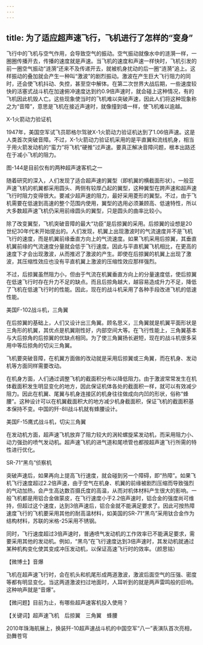 ```yaml
---
---
---
```

title: 为了适应超声速飞行，飞机进行了怎样的“变身”
---




飞行中的飞机与空气作用，会导致空气的振动。空气振动就像水中的涟漪一样，一圈圈传播开去，传播的速度就是声速。当飞机的速度和声速一样快时，飞机引发的前一圈空气振动“涟漪”还来不及传递开去，就被机身扰动的后一圈“涟漪”追上。这样振动的叠加就会产生一种叫“激波”的剧烈振动。激波在产生巨大飞行阻力的同时，还会使飞机抖动、失控，甚至空中解体。在第二次世界大战后期，一些速度较快的活塞式战斗机在加速俯冲速度达到约0.9倍声速时，就会碰上这种情况，有的飞机因此机毁人亡。这些现象使当时的飞机难以突破声速，因此人们将这种现象称之为“音障”，意思是飞机在接近声速时，就像撞到墙一样，使飞机难以逾越。

X-1火箭动力验证机



1947年，美国空军试飞员耶格尔驾驶X-1火箭动力验证机达到了1.06倍声速。这是人类首次突破音障。不过，X-1火箭动力验证机采用的是平直翼和流线机身，相当于用火箭发动机的“蛮力”将飞机“硬推”过声速。要真正解决音障问题，根本出路还在于减小飞机的阻力。

图-144是目前仅有的两种超声速客机之一



随着研究的深入，人们发现了适合超声速的翼型（即机翼的横截面形状）。一般亚声速飞机的机翼都采用圆头、两侧有较厚凸起的翼型，这种翼型在跨声速和超声速飞行时阻力变得很大。要减少超声速的阻力，最好采用菱形的翼型。不过，由于飞机需要在低速到高速的整个范围内使用，翼型的选用必须兼顾高、低速特性，所以大多数超声速飞机仍采用前缘圆头的翼型，只是圆头的曲率比较小。

除了改变翼型，飞机突破音障的最大“功臣”是后掠翼的采用。后掠翼的设想是20世纪30年代末开始提出的。人们发现，机翼上出现激波时的气流速度并不是飞机飞行的速度，而是机翼前缘垂直方向上的气流速度。如果飞机采用后掠翼，其垂直机翼前缘的气流速度分量就会低于飞行速度。因此与平直机翼飞机相比，在更高的速度下才会出现激波，从而推迟了激波的产生。即使在后掠翼的机翼上出现了激波，其压缩性效应也没有平直机翼上激波的压缩性效应那样强烈。

不过，后掠翼虽然阻力小，但由于气流在机翼垂直方向上的分量速度低，使后掠翼在低速飞行时存在升力不足的缺点。而且后掠角越大，越容易造成升力不足，降低了飞机在低速飞行时的性能。因此，现在的战斗机采用了各种手段改进飞机的低速性能。

美国F-102战斗机，三角翼



在后掠翼的基础上，人们又设计出三角翼。顾名思义，三角翼就是机翼平面形状是三角形的机翼，其优点是机翼刚性好，内部空间大等。在飞行性能上，三角翼基本与大后掠角的后掠翼的优缺点相同。为了使三角翼扬长避短，现在的战斗机很多采用中等后掠角的切尖三角翼。

飞机要突破音障，在机翼方面做的改动就是采用后掠翼或三角翼，而在机身、发动机等方面同样需要改动。

在机身方面，人们通过调整飞机的截面积分布以降低阻力。由于激波常常发生在机体截面积发生明显变化的地方，因此保证机体各处的截面积一样，就可以有效减少阻力。因此在机翼、尾翼与机身连接区的机身往往做成向内凹的形状，俗称“蜂腰”。这种设计可以在机翼截面积大的地方减少机身截面积，保证飞机的截面积基本保持不变。中国的歼-8Ⅱ战斗机就有蜂腰设计。

美国F-15鹰式战斗机，切尖三角翼



在发动机方面，超声速飞机放弃了阻力较大的涡轮螺旋桨发动机，而采用阻力小、动力强劲的喷气发动机。超声速飞机的进气道和尾喷管也都按超声速飞行所需的特性进行优化。

SR-71“黑鸟”侦察机



突破声速后，如果再向上提高飞行速度，就会碰到另一个障碍，即“热障”。如果飞机飞行速度超过2.2倍声速，由于空气在机身、机翼的前缘被剧烈压缩而导致强烈的气动加热，会产生高达数百摄氏度的高温，从而对机体材料产生很大的影响。一般飞机都是用铝合金做蒙皮，在飞行速度小于2.2倍声速时，铝合金的强度尚可维持，但超过这个速度，达到3倍声速后，铝合金就不能满足要求了。因此可按热障速度飞行的飞机要采用其他的耐高温材料，如美国的SR-71“黑鸟”采用钛合金作为结构材料，苏联的米格-25采用不锈钢。

同时，飞行速度超过3倍声速时，普通喷气发动机的工作效率已不能满足要求，需要采用其他的发动机。例如，“黑鸟”在飞行速度达到3倍声速时，其发动机就通过某种机构变化使其变成冲压发动机，以保证高速飞行时的效率。（颜思铭）





【微博士】音爆

飞机在超声速飞行时，会在机头和机尾形成两道激波，激波后面空气的压强、密度等都有明显变化。当这两道激波扫过地面时，人耳听到的就是两声雷鸣般的巨响。这种响声就是“音爆”。

【微问题】目前为止，有哪些超声速客机投入使用？

【关键词】超声速飞机　后掠翼　三角翼　蜂腰





2010年珠海航展上，换装歼-10超声速战斗机的中国空军“八一”表演队首次亮相，劲舞苍穹